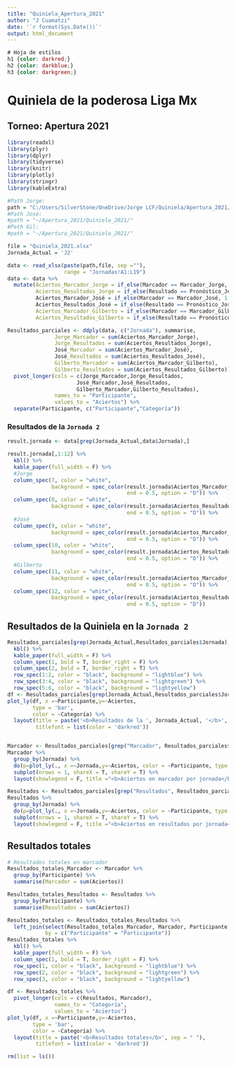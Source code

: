 ---
title: "Quiniela_Apertura_2021"
author: "J Cuamatzi"
date: '`r format(Sys.Date())`'
output: html_document
---
``` {css Colors, echo = F}
# Hoja de estilos
h1 {color: darkred;}
h2 {color: darkblue;}
h3 {color: darkgreen;}
```

# Quiniela de la poderosa Liga Mx

## Torneo: Apertura 2021

```{r libraries, include=FALSE}
library(readxl)
library(plyr)
library(dplyr)
library(tidyverse)
library(knitr)
library(plotly)
library(stringr)
library(kableExtra)
```

```{r, include=FALSE, warning=F}
#Path Jorge:
path = "C:/Users/SilverStone/OneDrive/Jorge LCF/Quiniela/Apertura_2021/Quiniela_2021/"
#Path José:
#path = "~/Apertura_2021/Quiniela_2021/"
#Path Gil:
#path = "~/Apertura_2021/Quiniela_2021/"

file = "Quiniela_2021.xlsx"
Jornada_Actual = 'J2'

data <- read_xlsx(paste(path,file, sep =""),
                  range = "Jornadas!A1:L19")
data <- data %>% 
  mutate(Aciertos_Marcador_Jorge = if_else(Marcador == Marcador_Jorge, 1, 0),
         Aciertos_Resultados_Jorge = if_else(Resultado == Pronóstico_Jorge, 1, 0),
         Aciertos_Marcador_José = if_else(Marcador == Marcador_José, 1, 0),
         Aciertos_Resultados_José = if_else(Resultado == Pronóstico_José, 1, 0),
         Aciertos_Marcador_Gilberto = if_else(Marcador == Marcador_Gilberto, 1, 0),
         Aciertos_Resultados_Gilberto = if_else(Resultado == Pronóstico_Gilberto, 1, 0))

Resultados_parciales <- ddply(data, c("Jornada"), summarise,
               Jorge_Marcador = sum(Aciertos_Marcador_Jorge),
               Jorge_Resultados = sum(Aciertos_Resultados_Jorge),
               José_Marcador = sum(Aciertos_Marcador_José),
               José_Resultados = sum(Aciertos_Resultados_José),
               Gilberto_Marcador = sum(Aciertos_Marcador_Gilberto),
               Gilberto_Resultados = sum(Aciertos_Resultados_Gilberto)) %>% 
  pivot_longer(cols = c(Jorge_Marcador,Jorge_Resultados,
                      José_Marcador,José_Resultados,
                      Gilberto_Marcador,Gilberto_Resultados),
               names_to = "Participante",
               values_to = "Aciertos") %>% 
  separate(Participante, c("Participante","Categoría"))
```

### Resultados de la `Jornada 2`

```{r Resultados de la jornada, echo = F, warning=F}
result.jornada <- data[grep(Jornada_Actual,data$Jornada),] 

result.jornada[,1:12] %>% 
  kbl() %>% 
  kable_paper(full_width = F) %>% 
  #Jorge
  column_spec(7, color = "white",
              background = spec_color(result.jornada$Aciertos_Marcador_Jorge[1:9], 
                                      end = 0.5, option = "D")) %>% 
  column_spec(8, color = "white",
              background = spec_color(result.jornada$Aciertos_Resultados_Jorge[1:9], 
                                      end = 0.5, option = "D")) %>%
  #José
  column_spec(9, color = "white",
              background = spec_color(result.jornada$Aciertos_Marcador_José[1:9], 
                                      end = 0.5, option = "D")) %>% 
  column_spec(10, color = "white",
              background = spec_color(result.jornada$Aciertos_Resultados_José[1:9], 
                                      end = 0.5, option = "D")) %>% 
  #Gilberto
  column_spec(11, color = "white",
              background = spec_color(result.jornada$Aciertos_Marcador_Gilberto[1:9], 
                                      end = 0.5, option = "D")) %>% 
  column_spec(12, color = "white",
              background = spec_color(result.jornada$Aciertos_Resultados_Gilberto[1:9], 
                                      end = 0.5, option = "D"))


```

## Resultados de la Quiniela en la `Jornada 2`

```{r Resultados quiniela, echo = F, warning=F}

Resultados_parciales[grep(Jornada_Actual,Resultados_parciales$Jornada),] %>% 
  kbl() %>% 
  kable_paper(full_width = F) %>% 
  column_spec(1, bold = T, border_right = F) %>% 
  column_spec(2, bold = T, border_right = T) %>% 
  row_spec(1:2, color = "black", background = "lightblue") %>% 
  row_spec(3:4, color = "black", background = "lightgreen") %>% 
  row_spec(5:6, color = "black", background = "lightyellow")
df <- Resultados_parciales[grep(Jornada_Actual,Resultados_parciales$Jornada),]
plot_ly(df, x =~Participante,y=~Aciertos,
        type = 'bar',
        color = ~Categoría) %>% 
  layout(title = paste('<b>Resultados de la ', Jornada_Actual, '</b>', sep = " "),
         titlefont = list(color = 'darkred'))


Marcador <- Resultados_parciales[grep("Marcador", Resultados_parciales$Categoría),]
Marcador %>% 
  group_by(Jornada) %>% 
  do(p=plot_ly(., x =~Jornada,y=~Aciertos, color = ~Participante, type = 'bar')) %>%
  subplot(nrows = 1, shareX = T, shareY = T) %>% 
  layout(showlegend = F, title ="<b>Aciertos en marcador por jornada</b>")

Resultados <- Resultados_parciales[grep("Resultados", Resultados_parciales$Categoría),]
Resultados %>% 
  group_by(Jornada) %>% 
  do(p=plot_ly(., x =~Jornada,y=~Aciertos, color = ~Participante, type = 'bar')) %>%
  subplot(nrows = 1, shareX = T, shareY = T) %>% 
  layout(showlegend = F, title ="<b>Aciertos en resultados por jornada</b>")


```

## Resultados totales

```{r Resultados totales, echo = F, warning=F}
# Resultados totales en marcador
Resultados_totales_Marcador <- Marcador %>% 
  group_by(Participante) %>% 
  summarise(Marcador = sum(Aciertos))

Resultados_totales_Resultados <- Resultados %>% 
  group_by(Participante) %>% 
  summarise(Resultados = sum(Aciertos))

Resultados_totales <- Resultados_totales_Resultados %>% 
  left_join(select(Resultados_totales_Marcador, Marcador, Participante),
            by = c("Participante" = "Participante"))
Resultados_totales %>% 
  kbl() %>% 
  kable_paper(full_width = F) %>% 
  column_spec(1, bold = T, border_right = F) %>% 
  row_spec(1, color = "black", background = "lightblue") %>% 
  row_spec(2, color = "black", background = "lightgreen") %>% 
  row_spec(3, color = "black", background = "lightyellow")

df <- Resultados_totales %>% 
  pivot_longer(cols = c(Resultados, Marcador),
               names_to = "Categoría",
               values_to = "Aciertos")
plot_ly(df, x =~Participante,y=~Aciertos,
        type = 'bar',
        color = ~Categoría) %>% 
  layout(title = paste('<b>Resultados totales</b>', sep = " "),
         titlefont = list(color = 'darkred'))

rm(list = ls())
```